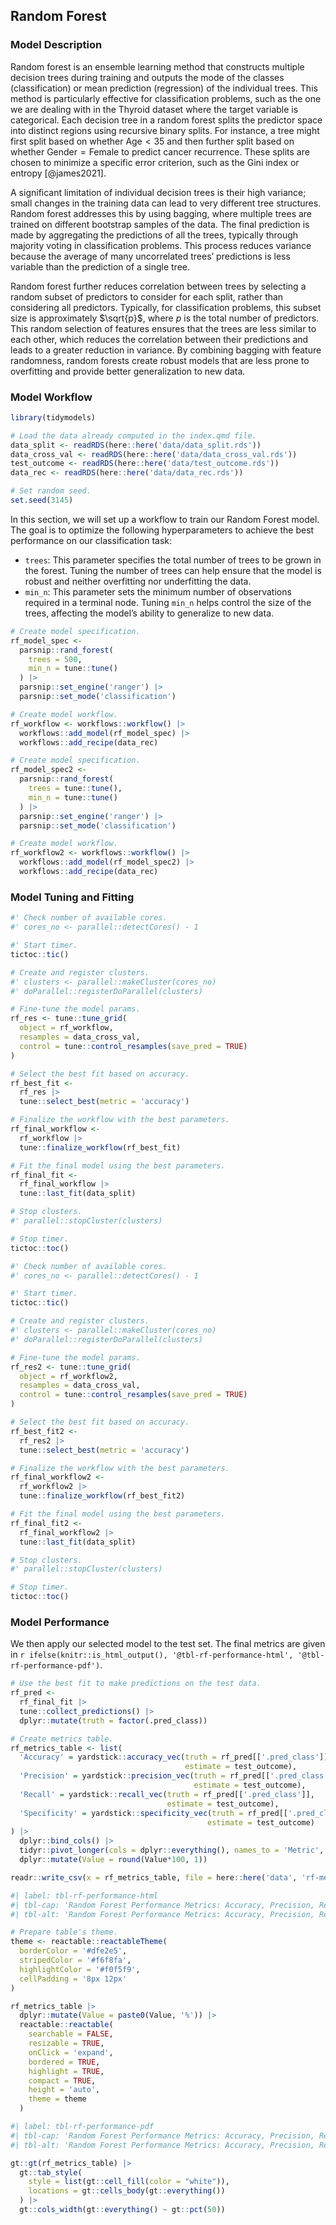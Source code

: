 ## Random Forest

### Model Description

Random forest is an ensemble learning method that constructs multiple decision trees during training and outputs the mode of the classes (classification) or mean prediction (regression) of the individual trees. This method is particularly effective for classification problems, such as the one we are dealing with in the Thyroid dataset where the target variable is categorical. Each decision tree in a random forest splits the predictor space into distinct regions using recursive binary splits. For instance, a tree might first split based on whether $\text{Age}<35$ and then further split based on whether $\text{Gender}=\text{Female}$ to predict cancer recurrence. These splits are chosen to minimize a specific error criterion, such as the Gini index or entropy [@james2021].

A significant limitation of individual decision trees is their high variance; small changes in the training data can lead to very different tree structures. Random forest addresses this by using bagging, where multiple trees are trained on different bootstrap samples of the data. The final prediction is made by aggregating the predictions of all the trees, typically through majority voting in classification problems. This process reduces variance because the average of many uncorrelated trees' predictions is less variable than the prediction of a single tree.

Random forest further reduces correlation between trees by selecting a random subset of predictors to consider for each split, rather than considering all predictors. Typically, for classification problems, this subset size is approximately $\sqrt{p}$, where $p$ is the total number of predictors. This random selection of features ensures that the trees are less similar to each other, which reduces the correlation between their predictions and leads to a greater reduction in variance. By combining bagging with feature randomness, random forests create robust models that are less prone to overfitting and provide better generalization to new data.

### Model Workflow

```r

library(tidymodels)

# Load the data already computed in the index.qmd file.
data_split <- readRDS(here::here('data/data_split.rds'))
data_cross_val <- readRDS(here::here('data/data_cross_val.rds'))
test_outcome <- readRDS(here::here('data/test_outcome.rds'))
data_rec <- readRDS(here::here('data/data_rec.rds'))

# Set random seed.
set.seed(3145)

```

In this section, we will set up a workflow to train our Random Forest model. The goal is to optimize the following hyperparameters to achieve the best performance on our classification task:

- `trees`: This parameter specifies the total number of trees to be grown in the forest. Tuning the number of trees can help ensure that the model is robust and neither overfitting nor underfitting the data.
- `min_n`: This parameter sets the minimum number of observations required in a terminal node. Tuning `min_n` helps control the size of the trees, affecting the model's ability to generalize to new data.

```r

# Create model specification.
rf_model_spec <- 
  parsnip::rand_forest(
    trees = 500,
    min_n = tune::tune()
  ) |>
  parsnip::set_engine('ranger') |>
  parsnip::set_mode('classification')

# Create model workflow.
rf_workflow <- workflows::workflow() |>
  workflows::add_model(rf_model_spec) |>
  workflows::add_recipe(data_rec)

```

```r

# Create model specification.
rf_model_spec2 <- 
  parsnip::rand_forest(
    trees = tune::tune(),
    min_n = tune::tune()
  ) |>
  parsnip::set_engine('ranger') |>
  parsnip::set_mode('classification')

# Create model workflow.
rf_workflow2 <- workflows::workflow() |>
  workflows::add_model(rf_model_spec2) |>
  workflows::add_recipe(data_rec)

```

### Model Tuning and Fitting

```r

#' Check number of available cores.
#' cores_no <- parallel::detectCores() - 1

#' Start timer.
tictoc::tic()

# Create and register clusters.
#' clusters <- parallel::makeCluster(cores_no)
#' doParallel::registerDoParallel(clusters)

# Fine-tune the model params.
rf_res <- tune::tune_grid(
  object = rf_workflow,
  resamples = data_cross_val,
  control = tune::control_resamples(save_pred = TRUE)
)

# Select the best fit based on accuracy.
rf_best_fit <- 
  rf_res |> 
  tune::select_best(metric = 'accuracy')

# Finalize the workflow with the best parameters.
rf_final_workflow <- 
  rf_workflow |>
  tune::finalize_workflow(rf_best_fit)

# Fit the final model using the best parameters.
rf_final_fit <- 
  rf_final_workflow |> 
  tune::last_fit(data_split)

# Stop clusters.
#' parallel::stopCluster(clusters)

# Stop timer.
tictoc::toc()

```


```r

#' Check number of available cores.
#' cores_no <- parallel::detectCores() - 1

#' Start timer.
tictoc::tic()

# Create and register clusters.
#' clusters <- parallel::makeCluster(cores_no)
#' doParallel::registerDoParallel(clusters)

# Fine-tune the model params.
rf_res2 <- tune::tune_grid(
  object = rf_workflow2,
  resamples = data_cross_val,
  control = tune::control_resamples(save_pred = TRUE)
)

# Select the best fit based on accuracy.
rf_best_fit2 <- 
  rf_res2 |> 
  tune::select_best(metric = 'accuracy')

# Finalize the workflow with the best parameters.
rf_final_workflow2 <- 
  rf_workflow2 |>
  tune::finalize_workflow(rf_best_fit2)

# Fit the final model using the best parameters.
rf_final_fit2 <- 
  rf_final_workflow2 |> 
  tune::last_fit(data_split)

# Stop clusters.
#' parallel::stopCluster(clusters)

# Stop timer.
tictoc::toc()

```
### Model Performance

We then apply our selected model to the test set. The final metrics are given in `r ifelse(knitr::is_html_output(), '@tbl-rf-performance-html', '@tbl-rf-performance-pdf')`.

```r

# Use the best fit to make predictions on the test data.
rf_pred <- 
  rf_final_fit |> 
  tune::collect_predictions() |>
  dplyr::mutate(truth = factor(.pred_class))

```

```r

# Create metrics table.
rf_metrics_table <- list(
  'Accuracy' = yardstick::accuracy_vec(truth = rf_pred[['.pred_class']],
                                       estimate = test_outcome),
  'Precision' = yardstick::precision_vec(truth = rf_pred[['.pred_class']],
                                         estimate = test_outcome),
  'Recall' = yardstick::recall_vec(truth = rf_pred[['.pred_class']],
                                   estimate = test_outcome),
  'Specificity' = yardstick::specificity_vec(truth = rf_pred[['.pred_class']],
                                            estimate = test_outcome)
) |>
  dplyr::bind_cols() |>
  tidyr::pivot_longer(cols = dplyr::everything(), names_to = 'Metric', values_to = 'Value') |>
  dplyr::mutate(Value = round(Value*100, 1))

readr::write_csv(x = rf_metrics_table, file = here::here('data', 'rf-metrics.csv'))
```

::: {.content-visible when-format="html"}
```r
#| label: tbl-rf-performance-html
#| tbl-cap: 'Random Forest Performance Metrics: Accuracy, Precision, Recall, and Specificity.'
#| tbl-alt: 'Random Forest Performance Metrics: Accuracy, Precision, Recall, and Specificity.'

# Prepare table's theme.
theme <- reactable::reactableTheme(
  borderColor = '#dfe2e5',
  stripedColor = '#f6f8fa',
  highlightColor = '#f0f5f9',
  cellPadding = '8px 12px'
)

rf_metrics_table |>
  dplyr::mutate(Value = paste0(Value, '%')) |>
  reactable::reactable(
    searchable = FALSE,
    resizable = TRUE,
    onClick = 'expand',
    bordered = TRUE,
    highlight = TRUE,
    compact = TRUE,
    height = 'auto',
    theme = theme
  )
```
:::

::: {.content-visible when-format="pdf"}
```r
#| label: tbl-rf-performance-pdf
#| tbl-cap: 'Random Forest Performance Metrics: Accuracy, Precision, Recall, and Specificity.'
#| tbl-alt: 'Random Forest Performance Metrics: Accuracy, Precision, Recall, and Specificity.'

gt::gt(rf_metrics_table) |>
  gt::tab_style(
    style = list(gt::cell_fill(color = "white")),
    locations = gt::cells_body(gt::everything())
  ) |>
  gt::cols_width(gt::everything() ~ gt::pct(50))

```
:::